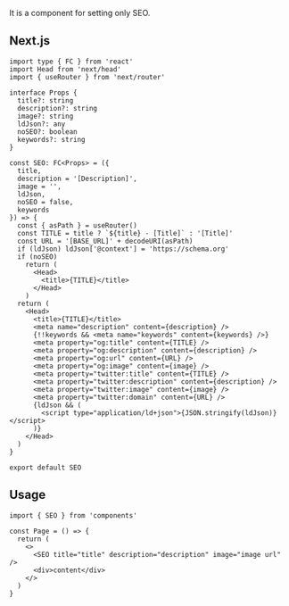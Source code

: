 It is a component for setting only SEO.

## Next.js

```tsx title="components/SEO/index.tsx"
import type { FC } from 'react'
import Head from 'next/head'
import { useRouter } from 'next/router'

interface Props {
  title?: string
  description?: string
  image?: string
  ldJson?: any
  noSEO?: boolean
  keywords?: string
}

const SEO: FC<Props> = ({
  title,
  description = '[Description]',
  image = '',
  ldJson,
  noSEO = false,
  keywords
}) => {
  const { asPath } = useRouter()
  const TITLE = title ? `${title} - [Title]` : '[Title]'
  const URL = '[BASE_URL]' + decodeURI(asPath)
  if (ldJson) ldJson['@context'] = 'https://schema.org'
  if (noSEO)
    return (
      <Head>
        <title>{TITLE}</title>
      </Head>
    )
  return (
    <Head>
      <title>{TITLE}</title>
      <meta name="description" content={description} />
      {!!keywords && <meta name="keywords" content={keywords} />}
      <meta property="og:title" content={TITLE} />
      <meta property="og:description" content={description} />
      <meta property="og:url" content={URL} />
      <meta property="og:image" content={image} />
      <meta property="twitter:title" content={TITLE} />
      <meta property="twitter:description" content={description} />
      <meta property="twitter:image" content={image} />
      <meta property="twitter:domain" content={URL} />
      {ldJson && (
        <script type="application/ld+json">{JSON.stringify(ldJson)}</script>
      )}
    </Head>
  )
}

export default SEO
```

## Usage

```tsx
import { SEO } from 'components'

const Page = () => {
  return (
    <>
      <SEO title="title" description="description" image="image url" />
      <div>content</div>
    </>
  )
}
```
